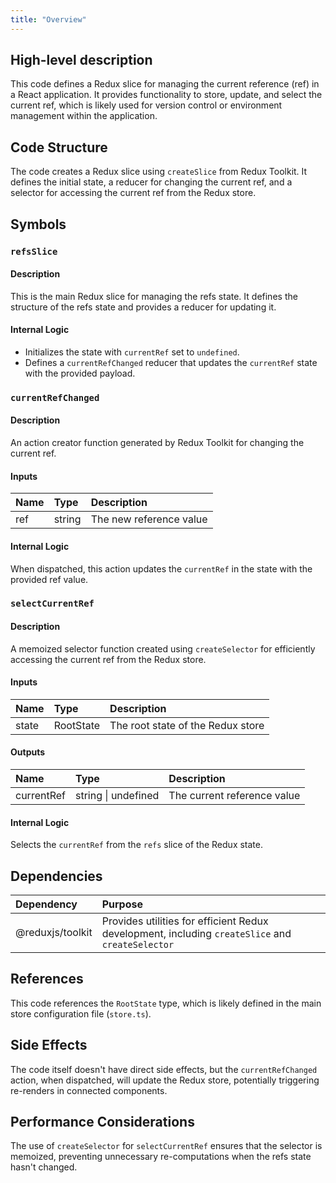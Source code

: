 ```yaml
---
title: "Overview"
---
```


## High-level description
This code defines a Redux slice for managing the current reference (ref) in a React application. It provides functionality to store, update, and select the current ref, which is likely used for version control or environment management within the application.

## Code Structure
The code creates a Redux slice using `createSlice` from Redux Toolkit. It defines the initial state, a reducer for changing the current ref, and a selector for accessing the current ref from the Redux store.

## Symbols

### `refsSlice`
#### Description
This is the main Redux slice for managing the refs state. It defines the structure of the refs state and provides a reducer for updating it.

#### Internal Logic
- Initializes the state with `currentRef` set to `undefined`.
- Defines a `currentRefChanged` reducer that updates the `currentRef` state with the provided payload.

### `currentRefChanged`
#### Description
An action creator function generated by Redux Toolkit for changing the current ref.

#### Inputs
| Name | Type | Description |
|:-----|:-----|:------------|
| ref | string | The new reference value |

#### Internal Logic
When dispatched, this action updates the `currentRef` in the state with the provided ref value.

### `selectCurrentRef`
#### Description
A memoized selector function created using `createSelector` for efficiently accessing the current ref from the Redux store.

#### Inputs
| Name | Type | Description |
|:-----|:-----|:------------|
| state | RootState | The root state of the Redux store |

#### Outputs
| Name | Type | Description |
|:-----|:-----|:------------|
| currentRef | string \| undefined | The current reference value |

#### Internal Logic
Selects the `currentRef` from the `refs` slice of the Redux state.

## Dependencies
| Dependency | Purpose |
|:-----------|:--------|
| @reduxjs/toolkit | Provides utilities for efficient Redux development, including `createSlice` and `createSelector` |

## References
This code references the `RootState` type, which is likely defined in the main store configuration file (`store.ts`).

## Side Effects
The code itself doesn't have direct side effects, but the `currentRefChanged` action, when dispatched, will update the Redux store, potentially triggering re-renders in connected components.

## Performance Considerations
The use of `createSelector` for `selectCurrentRef` ensures that the selector is memoized, preventing unnecessary re-computations when the refs state hasn't changed.